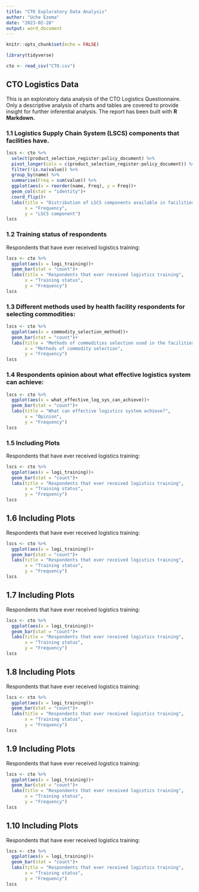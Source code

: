 ```yaml
---
title: "CTO Exploratory Data Analysis"
author: "Uche Ezema"
date: "2023-02-28"
output: word_document
---
```


```r
knitr::opts_chunk$set(echo = FALSE)
```

```r
library(tidyverse)

cto <- read_csv("CTO.csv")

```

## CTO Logistics Data

This is an exploratory data analysis of the CTO Logistics Questionnaire. Only a descriptive analysis of charts and tables are covered to provide insight for further inferential analysis. The report has been built with **R Markdown.** 


### 1.1 Logistics Supply Chain System (LSCS) components that facilities have.
```r
lscs <- cto %>% 
  select(product_selection_register:policy_document) %>% 
  pivot_longer(cols = c(product_selection_register:policy_document)) %>% 
  filter(!is.na(value)) %>% 
  group_by(name) %>% 
  summarise(Freq = sum(value)) %>% 
  ggplot(aes(x = reorder(name, Freq), y = Freq))+
  geom_col(stat = "identity")+
  coord_flip()+
  labs(title = "Distribution of LSCS components available in facilities",
       x = "Frequency",
       y = "LSCS component")
lscs
```


### 1.2 Training status of respondents

Respondents that have ever received logistics training:

```r
lscs <- cto %>% 
  ggplot(aes(x = logi_training))+
  geom_bar(stat = "count")+
  labs(title = "Respondents that ever received logistics training",
       x = "Training status",
       y = "Frequency")
lscs
```


### 1.3 Different methods used by health facility respondents for selecting commodities:

```r
lscs <- cto %>% 
  ggplot(aes(x = commodity_selection_method))+
  geom_bar(stat = "count")+
  labs(title = "Methods of commodities selection used in the facilities",
       x = "Methods of commodity selection",
       y = "Frequency")
lscs
```


### 1.4 Respondents opinion about what effective logistics system can achieve:

```r
lscs <- cto %>% 
  ggplot(aes(x = what_effective_log_sys_can_achieve))+
  geom_bar(stat = "count")+
  labs(title = "What can effective logistics system achieve?",
       x = "Opinion",
       y = "Frequency")
lscs
```

### 1.5 Including Plots

Respondents that have ever received logistics training:

```r
lscs <- cto %>% 
  ggplot(aes(x = logi_training))+
  geom_bar(stat = "count")+
  labs(title = "Respondents that ever received logistics training",
       x = "Training status",
       y = "Frequency")
lscs
```

## 1.6 Including Plots

Respondents that have ever received logistics training:

```r
lscs <- cto %>% 
  ggplot(aes(x = logi_training))+
  geom_bar(stat = "count")+
  labs(title = "Respondents that ever received logistics training",
       x = "Training status",
       y = "Frequency")
lscs
```

## 1.7 Including Plots

Respondents that have ever received logistics training:

```r
lscs <- cto %>% 
  ggplot(aes(x = logi_training))+
  geom_bar(stat = "count")+
  labs(title = "Respondents that ever received logistics training",
       x = "Training status",
       y = "Frequency")
lscs
```

## 1.8 Including Plots

Respondents that have ever received logistics training:

```r
lscs <- cto %>% 
  ggplot(aes(x = logi_training))+
  geom_bar(stat = "count")+
  labs(title = "Respondents that ever received logistics training",
       x = "Training status",
       y = "Frequency")
lscs
```

## 1.9 Including Plots

Respondents that have ever received logistics training:

```r
lscs <- cto %>% 
  ggplot(aes(x = logi_training))+
  geom_bar(stat = "count")+
  labs(title = "Respondents that ever received logistics training",
       x = "Training status",
       y = "Frequency")
lscs
```

## 1.10 Including Plots

Respondents that have ever received logistics training:

```r
lscs <- cto %>% 
  ggplot(aes(x = logi_training))+
  geom_bar(stat = "count")+
  labs(title = "Respondents that ever received logistics training",
       x = "Training status",
       y = "Frequency")
lscs
```
